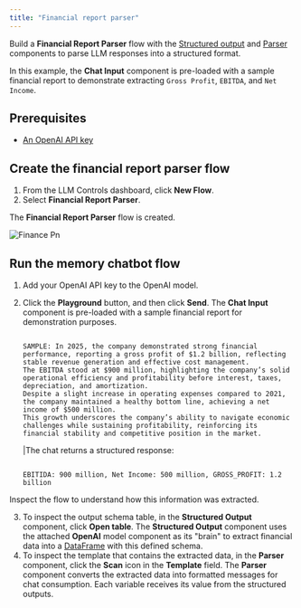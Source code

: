 ```yaml
---
title: "Financial report parser"
---
```


Build a **Financial Report Parser** flow with the [Structured output](https://devrel.mintlify.app/Components/Helpers#structured-output) and [Parser](https://devrel.mintlify.app/Components/Processing#parser) components to parse LLM responses into a structured format.

In this example, the **Chat Input** component is pre-loaded with a sample financial report to demonstrate extracting `Gross Profit`, `EBITDA`, and `Net Income`.

## **Prerequisites**[**​**](https://docs.langflow.org/financial-report-parser#prerequisites)

- [An OpenAI API key](https://platform.openai.com/)

## **Create the financial report parser flow**[**​**](https://docs.langflow.org/financial-report-parser#create-the-financial-report-parser-flow)

1. From the LLM Controls dashboard, click **New Flow**.
2. Select **Financial Report Parser**.

The **Financial Report Parser** flow is created.

![Finance Pn](/images/finance.png)

## **Run the memory chatbot flow**[**​**](https://docs.langflow.org/financial-report-parser#run-the-memory-chatbot-flow)

1. Add your OpenAI API key to the OpenAI model.
2. Click the **Playground** button, and then click **Send**. The **Chat Input** component is pre-loaded with a sample financial report for demonstration purposes. 

   ```
   
   SAMPLE: In 2025, the company demonstrated strong financial performance, reporting a gross profit of $1.2 billion, reflecting stable revenue generation and effective cost management. 
   The EBITDA stood at $900 million, highlighting the company’s solid operational efficiency and profitability before interest, taxes, depreciation, and amortization.
   Despite a slight increase in operating expenses compared to 2021, the company maintained a healthy bottom line, achieving a net income of $500 million. 
   This growth underscores the company’s ability to navigate economic challenges while sustaining profitability, reinforcing its financial stability and competitive position in the market.
   ```

   |The chat returns a structured response:

   ```
   
   EBITIDA: 900 million, Net Income: 500 million, GROSS_PROFIT: 1.2 billion 
   ```

Inspect the flow to understand how this information was extracted.

3. To inspect the output schema table, in the **Structured Output** component, click **Open table**. The **Structured Output** component uses the attached **OpenAI** model component as its "brain" to extract financial data into a [DataFrame](https://devrel.mintlify.app/Concepts/LLMCobjects#dataframe-object%E2%80%8B) with this defined schema.
4. To inspect the template that contains the extracted data, in the **Parser** component, click the **Scan** icon in the **Template** field. The **Parser** component converts the extracted data into formatted messages for chat consumption. Each variable receives its value from the structured outputs.